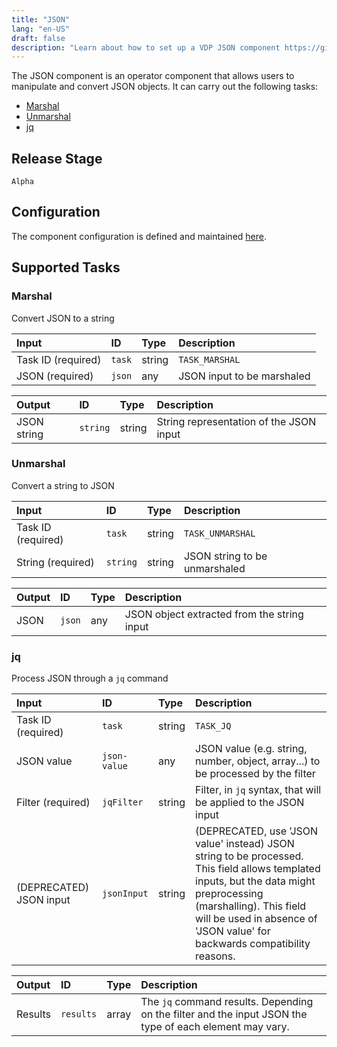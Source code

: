 ```yaml
---
title: "JSON"
lang: "en-US"
draft: false
description: "Learn about how to set up a VDP JSON component https://github.com/instill-ai/instill-core"
---
```


The JSON component is an operator component that allows users to manipulate and convert JSON objects.
It can carry out the following tasks:

- [Marshal](#marshal)
- [Unmarshal](#unmarshal)
- [jq](#jq)



## Release Stage

`Alpha`



## Configuration

The component configuration is defined and maintained [here](https://github.com/instill-ai/component/blob/main/operator/json/v0/config/definition.json).





## Supported Tasks

### Marshal

Convert JSON to a string


| Input | ID | Type | Description |
| :--- | :--- | :--- | :--- |
| Task ID (required) | `task` | string | `TASK_MARSHAL` |
| JSON (required) | `json` | any | JSON input to be marshaled |



| Output | ID | Type | Description |
| :--- | :--- | :--- | :--- |
| JSON string | `string` | string | String representation of the JSON input |






### Unmarshal

Convert a string to JSON


| Input | ID | Type | Description |
| :--- | :--- | :--- | :--- |
| Task ID (required) | `task` | string | `TASK_UNMARSHAL` |
| String (required) | `string` | string | JSON string to be unmarshaled |



| Output | ID | Type | Description |
| :--- | :--- | :--- | :--- |
| JSON | `json` | any | JSON object extracted from the string input |






### jq

Process JSON through a `jq` command


| Input | ID | Type | Description |
| :--- | :--- | :--- | :--- |
| Task ID (required) | `task` | string | `TASK_JQ` |
| JSON value | `json-value` | any | JSON value (e.g. string, number, object, array...) to be processed by the filter |
| Filter (required) | `jqFilter` | string | Filter, in `jq` syntax, that will be applied to the JSON input |
| (DEPRECATED) JSON input | `jsonInput` | string | (DEPRECATED, use 'JSON value' instead) JSON string to be processed. This field allows templated inputs, but the data might preprocessing (marshalling). This field will be used in absence of 'JSON value' for backwards compatibility reasons. |



| Output | ID | Type | Description |
| :--- | :--- | :--- | :--- |
| Results | `results` | array | The `jq` command results. Depending on the filter and the input JSON the type of each element may vary. |







